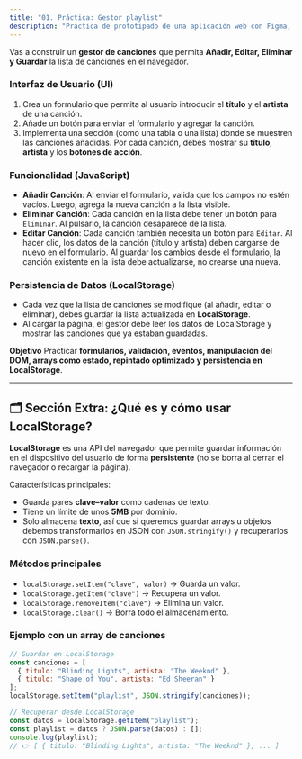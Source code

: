 ```yaml
---
title: "01. Práctica: Gestor playlist"
description: "Práctica de prototipado de una aplicación web con Figma, incluyendo pantallas de login, registro, validación de datos y acceso a través de redes sociales."
---
```


Vas a construir un **gestor de canciones** que permita **Añadir, Editar, Eliminar y Guardar** la lista de canciones en el navegador.

### Interfaz de Usuario (UI)

1.  Crea un formulario que permita al usuario introducir el **título** y el **artista** de una canción.
2.  Añade un botón para enviar el formulario y agregar la canción.
3.  Implementa una sección (como una tabla o una lista) donde se muestren las canciones añadidas. Por cada canción, debes mostrar su **título**, **artista** y los **botones de acción**.

### Funcionalidad (JavaScript)

*   **Añadir Canción**: Al enviar el formulario, valida que los campos no estén vacíos. Luego, agrega la nueva canción a la lista visible.
*   **Eliminar Canción**: Cada canción en la lista debe tener un botón para `Eliminar`. Al pulsarlo, la canción desaparece de la lista.
*   **Editar Canción**: Cada canción también necesita un botón para `Editar`. Al hacer clic, los datos de la canción (título y artista) deben cargarse de nuevo en el formulario. Al guardar los cambios desde el formulario, la canción existente en la lista debe actualizarse, no crearse una nueva.

### Persistencia de Datos (LocalStorage)

*   Cada vez que la lista de canciones se modifique (al añadir, editar o eliminar), debes guardar la lista actualizada en **LocalStorage**.
*   Al cargar la página, el gestor debe leer los datos de LocalStorage y mostrar las canciones que ya estaban guardadas.

**Objetivo**
Practicar **formularios, validación, eventos, manipulación del DOM, arrays como estado, repintado optimizado y persistencia en LocalStorage**.

---

## 🗂️ Sección Extra: ¿Qué es y cómo usar LocalStorage?

**LocalStorage** es una API del navegador que permite guardar información en el dispositivo del usuario de forma **persistente** (no se borra al cerrar el navegador o recargar la página).

Características principales:

*   Guarda pares **clave–valor** como cadenas de texto.
*   Tiene un límite de unos **5MB** por dominio.
*   Solo almacena **texto**, así que si queremos guardar arrays u objetos debemos transformarlos en JSON con `JSON.stringify()` y recuperarlos con `JSON.parse()`.

### Métodos principales

*   `localStorage.setItem("clave", valor)` → Guarda un valor.
*   `localStorage.getItem("clave")` → Recupera un valor.
*   `localStorage.removeItem("clave")` → Elimina un valor.
*   `localStorage.clear()` → Borra todo el almacenamiento.

### Ejemplo con un array de canciones

```javascript
// Guardar en LocalStorage
const canciones = [
  { titulo: "Blinding Lights", artista: "The Weeknd" },
  { titulo: "Shape of You", artista: "Ed Sheeran" }
];
localStorage.setItem("playlist", JSON.stringify(canciones));

// Recuperar desde LocalStorage
const datos = localStorage.getItem("playlist");
const playlist = datos ? JSON.parse(datos) : [];
console.log(playlist); 
// 👉 [ { titulo: "Blinding Lights", artista: "The Weeknd" }, ... ]
```
